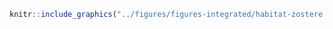 <!-- #### Habitats - Zostères {-} -->


<!-- -------------------------------------------------- -->

```r
knitr::include_graphics("../figures/figures-integrated/habitat-zostere.png")
```

<br>
